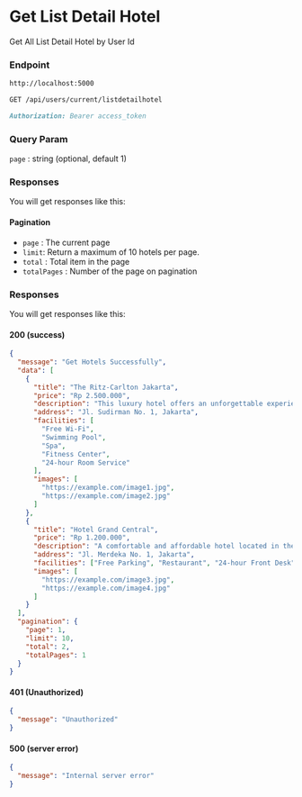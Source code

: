 # Get List Detail Hotel

Get All List Detail Hotel by User Id

### Endpoint

```md filename="Base URL"
http://localhost:5000
```

```md filename="Method and Endpoint"
GET /api/users/current/listdetailhotel
```

```md filename="Headers"
Authorization: Bearer access_token
```

### Query Param

`page` : string (optional, default 1)

### Responses

You will get responses like this:

#### Pagination

- `page` : The current page
- `limit`: Return a maximum of 10 hotels per page.
- `total` : Total item in the page
- `totalPages` : Number of the page on pagination

### Responses

You will get responses like this:

#### 200 (success)

```json filename="Response Body"
{
  "message": "Get Hotels Successfully",
  "data": [
    {
      "title": "The Ritz-Carlton Jakarta",
      "price": "Rp 2.500.000",
      "description": "This luxury hotel offers an unforgettable experience with 5-star amenities, breathtaking city views, and world-class services.",
      "address": "Jl. Sudirman No. 1, Jakarta",
      "facilities": [
        "Free Wi-Fi",
        "Swimming Pool",
        "Spa",
        "Fitness Center",
        "24-hour Room Service"
      ],
      "images": [
        "https://example.com/image1.jpg",
        "https://example.com/image2.jpg"
      ]
    },
    {
      "title": "Hotel Grand Central",
      "price": "Rp 1.200.000",
      "description": "A comfortable and affordable hotel located in the heart of Jakarta, offering modern facilities and friendly service.",
      "address": "Jl. Merdeka No. 1, Jakarta",
      "facilities": ["Free Parking", "Restaurant", "24-hour Front Desk"],
      "images": [
        "https://example.com/image3.jpg",
        "https://example.com/image4.jpg"
      ]
    }
  ],
  "pagination": {
    "page": 1,
    "limit": 10,
    "total": 2,
    "totalPages": 1
  }
}
```

#### 401 (Unauthorized)

```json filename="Response Body"
{
  "message": "Unauthorized"
}
```

#### 500 (server error)

```json filename="Response Body"
{
  "message": "Internal server error"
}
```
